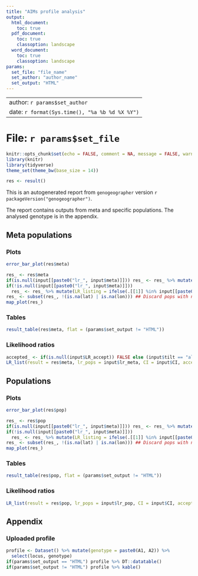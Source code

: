 ```yaml
---
title: "AIMs profile analysis"
output:
  html_document:
    toc: true
  pdf_document:
    toc: true
    classoption: landscape
  word_document:
    toc: true
    classoption: landscape
params:
  set_file: "file_name"
  set_author: "author_name"
  set_output: "HTML"
---
```


---
author: `r params$set_author`
date: `r format(Sys.time(), "%a %b %d %X %Y")`
---

# File: `r params$set_file`

```r
knitr::opts_chunk$set(echo = FALSE, comment = NA, message = FALSE, warning = FALSE, fig.width = 11, fig.asp = 0.8)
library(knitr)
library(tidyverse)
theme_set(theme_bw(base_size = 14))
```

```r
res <- result()
```

This is an autogenerated report from `genogeographer` version `r packageVersion("genogeographer")`.

The report contains outputs from meta and specific populations. The analysed genotype is in the appendix.

## Meta populations

### Plots

```r
error_bar_plot(res$meta)
``` 

```r
res_ <- res$meta
if(is.null(input[[paste0("lr_", input$meta)]])) res_ <- res_ %>% mutate(LR_listing = "No")
if(!is.null(input[[paste0("lr_", input$meta)]])) 
  res_ <- res_ %>% mutate(LR_listing = ifelse(.[[1]] %in% input[[paste0("lr_",input$meta)]], "Yes", "No"))
res_ <- subset(res_, !(is.na(lat) | is.na(lon))) ## Discard pops with no location
map_plot(res_)
```

### Tables

```r
result_table(res$meta, flat = (params$set_output != "HTML"))
```

### Likelihood ratios

```r
accepted_ <- if(is.null(input$LR_accept)) FALSE else (input$tilt == "allow")
LR_list(result = res$meta, lr_pops = input$lr_meta, CI = input$CI, accepted = accepted_, flat = (params$set_output != "HTML"))
```

## Populations

### Plots

```r
error_bar_plot(res$pop)
``` 

```r
res_ <- res$pop
if(is.null(input[[paste0("lr_", input$meta)]])) res_ <- res_ %>% mutate(LR_listing = "No")
if(!is.null(input[[paste0("lr_", input$meta)]])) 
  res_ <- res_ %>% mutate(LR_listing = ifelse(.[[1]] %in% input[[paste0("lr_",input$meta)]], "Yes", "No"))
res_ <- subset(res_, !(is.na(lat) | is.na(lon))) ## Discard pops with no location
map_plot(res_)
```

### Tables

```r
result_table(res$pop, flat = (params$set_output != "HTML"))
```

### Likelihood ratios

```r
LR_list(result = res$pop, lr_pops = input$lr_pop, CI = input$CI, accepted = accepted_, flat = (params$set_output != "HTML"))
```

## Appendix

### Uploaded profile
```r
profile <- Dataset() %>% mutate(genotype = paste0(A1, A2)) %>% 
  select(locus, genotype)
if(params$set_output == "HTML") profile %>% DT::datatable()
if(params$set_output != "HTML") profile %>% kable()
```


